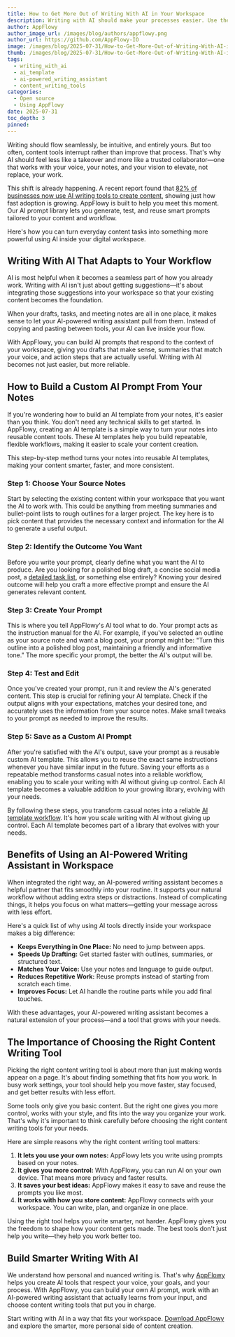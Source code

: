 ```yaml
---
title: How to Get More Out of Writing With AI in Your Workspace
description: Writing with AI should make your processes easier. Use the tool that turns your notes into drafts, summaries, and more without breaking your workflow.
author: AppFlowy
author_image_url: /images/blog/authors/appflowy.png
author_url: https://github.com/AppFlowy-IO
image: /images/blog/2025-07-31/How-to-Get-More-Out-of-Writing-With-AI-in-Your-Workspace.png
thumb: /images/blog/2025-07-31/How-to-Get-More-Out-of-Writing-With-AI-in-Your-Workspace.png
tags:
  - writing_with_ai
  - ai_template
  - ai-powered_writing_assistant
  - content_writing_tools
categories:
  - Open source
  - Using AppFlowy
date: 2025-07-31
toc_depth: 3
pinned: 
---
```


Writing should flow seamlessly, be intuitive, and entirely yours. But too often, content tools interrupt rather than improve that process. That's why AI should feel less like a takeover and more like a trusted collaborator—one that works with your voice, your notes, and your vision to elevate, not replace, your work.

This shift is already happening. A recent report found that [82% of businesses now use AI writing tools to create content](https://www.firewiredigital.com.au/content/ai-writing-statistics/), showing just how fast adoption is growing. AppFlowy is built to help you meet this moment. Our AI prompt library lets you generate, test, and reuse smart prompts tailored to your content and workflow.

Here's how you can turn everyday content tasks into something more powerful using AI inside your digital workspace.

## Writing With AI That Adapts to Your Workflow

AI is most helpful when it becomes a seamless part of how you already work. Writing with AI isn't just about getting suggestions—it's about integrating those suggestions into your workspace so that your existing content becomes the foundation. 

When your drafts, tasks, and meeting notes are all in one place, it makes sense to let your AI-powered writing assistant pull from them. Instead of copying and pasting between tools, your AI can live inside your flow. 

With AppFlowy, you can build AI prompts that respond to the context of your workspace, giving you drafts that make sense, summaries that match your voice, and action steps that are actually useful. Writing with AI becomes not just easier, but more reliable.

## How to Build a Custom AI Prompt From Your Notes

If you're wondering how to build an AI template from your notes, it's easier than you think. You don't need any technical skills to get started. In AppFlowy, creating an AI template is a simple way to turn your notes into reusable content tools. These AI templates help you build repeatable, flexible workflows, making it easier to scale your content creation.

This step-by-step method turns your notes into reusable AI templates, making your content smarter, faster, and more consistent.

### Step 1: Choose Your Source Notes

Start by selecting the existing content within your workspace that you want the AI to work with. This could be anything from meeting summaries and bullet-point lists to rough outlines for a larger project. The key here is to pick content that provides the necessary context and information for the AI to generate a useful output.

### Step 2: Identify the Outcome You Want

Before you write your prompt, clearly define what you want the AI to produce. Are you looking for a polished blog draft, a concise social media post, a [detailed task list](https://appflowy.com/blog/Use-The-Best-App-for-Delegating-Tasks-with-AI-Features), or something else entirely? Knowing your desired outcome will help you craft a more effective prompt and ensure the AI generates relevant content.

### Step 3: Create Your Prompt

This is where you tell AppFlowy's AI tool what to do. Your prompt acts as the instruction manual for the AI. For example, if you've selected an outline as your source note and want a blog post, your prompt might be: "Turn this outline into a polished blog post, maintaining a friendly and informative tone." The more specific your prompt, the better the AI's output will be.

### Step 4: Test and Edit

Once you've created your prompt, run it and review the AI's generated content. This step is crucial for refining your AI template. Check if the output aligns with your expectations, matches your desired tone, and accurately uses the information from your source notes. Make small tweaks to your prompt as needed to improve the results.

### Step 5: Save as a Custom AI Prompt

After you're satisfied with the AI's output, save your prompt as a reusable custom AI template. This allows you to reuse the exact same instructions whenever you have similar input in the future. Saving your efforts as a repeatable method transforms casual notes into a reliable workflow, enabling you to scale your writing with AI without giving up control. Each AI template becomes a valuable addition to your growing library, evolving with your needs.

By following these steps, you transform casual notes into a reliable [AI template workflow](https://appflowy.com/blog/How-AI-Workflow-Automation-Simplifies-Team-Tasks). It's how you scale writing with AI without giving up control. Each AI template becomes part of a library that evolves with your needs.

## Benefits of Using an AI-Powered Writing Assistant in Workspace

When integrated the right way, an AI-powered writing assistant becomes a helpful partner that fits smoothly into your routine. It supports your natural workflow without adding extra steps or distractions. Instead of complicating things, it helps you focus on what matters—getting your message across with less effort.

Here's a quick list of why using AI tools directly inside your workspace makes a big difference:

* **Keeps Everything in One Place:** No need to jump between apps.  
* **Speeds Up Drafting:** Get started faster with outlines, summaries, or structured text.  
* **Matches Your Voice:** Use your notes and language to guide output.  
* **Reduces Repetitive Work:** Reuse prompts instead of starting from scratch each time.  
* **Improves Focus:** Let AI handle the routine parts while you add final touches.

With these advantages, your AI-powered writing assistant becomes a natural extension of your process—and a tool that grows with your needs.

## The Importance of Choosing the Right Content Writing Tool

Picking the right content writing tool is about more than just making words appear on a page. It's about finding something that fits how you work. In busy work settings, your tool should help you move faster, stay focused, and get better results with less effort.

Some tools only give you basic content. But the right one gives you more control, works with your style, and fits into the way you organize your work. That's why it's important to think carefully before choosing the right content writing tools for your needs.

Here are simple reasons why the right content writing tool matters:

1. **It lets you use your own notes:** AppFlowy lets you write using prompts based on your notes.  
2. **It gives you more control:** With AppFlowy, you can run AI on your own device. That means more privacy and faster results.  
3. **It saves your best ideas:** AppFlowy makes it easy to save and reuse the prompts you like most.  
4. **It works with how you store content:** AppFlowy connects with your workspace. You can write, plan, and organize in one place.

Using the right tool helps you write smarter, not harder. AppFlowy gives you the freedom to shape how your content gets made. The best tools don't just help you write—they help you work better too.

## Build Smarter Writing With AI

We understand how personal and nuanced writing is. That's why [AppFlowy](https://appflowy.com/) helps you create AI tools that respect your voice, your goals, and your process. With AppFlowy, you can build your own AI prompt, work with an AI-powered writing assistant that actually learns from your input, and choose content writing tools that put you in charge.

Start writing with AI in a way that fits your workspace. [Download AppFlowy](https://appflowy.com/download) and explore the smarter, more personal side of content creation.